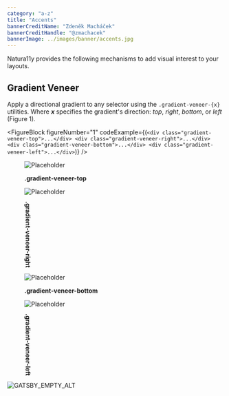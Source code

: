 ```yaml
---
category: "a-z"
title: "Accents"
bannerCreditName: "Zdeněk Macháček"
bannerCreditHandle: "@zmachacek" 
bannerImage: ../images/banner/accents.jpg
---
```


<TextBlock>

Natura11y provides the following mechanisms to add visual interest to your layouts. 

</TextBlock>

<Divider id="gradientVeneer" />

<TextBlock>

## Gradient Veneer

Apply a directional gradient to any selector using the `.gradient-veneer-{x}` utilities. Where ***x*** specifies the gradient's direction: <em>top</em>, <em>right</em>, <em>bottom</em>, or <em>left</em> (Figure 1).
	
</TextBlock>

<FigureBlock
    figureNumber="1"
    codeExample={(`
        <div class="gradient-veneer-top">...</div>
        <div class="gradient-veneer-right">...</div>
        <div class="gradient-veneer-bottom">...</div>
        <div class="gradient-veneer-left">...</div>
    `)}
/>

<figure class="container medium margin-y-4">
    <div class="grid grid--column-2--md gap-3 font-size-md text-align-center">
        <div class="backdrop">
            <div class="backdrop__image gradient-veneer-top">
                <img src="../images/examples/gradient-veneer-top.jpg" alt="Placeholder" />
            </div>
            <div class="backdrop__cover">
                <div class="margin-bottom-auto padding-3">
                    <p>
                        <strong>
                            .gradient-veneer-top
                        </strong>
                    </p> 
                </div>
            </div>
        </div>
        <div class="backdrop">
            <div class="backdrop__image gradient-veneer-right">
                <img src="../images/examples/gradient-veneer-right.jpg" alt="Placeholder" />
            </div>
            <div class="backdrop__cover">
                <div class="margin-left-auto padding-3">
                    <p style="writing-mode: vertical-rl;">
                        <strong>
                            .gradient-veneer-right
                        </strong>
                    </p> 
                </div>
            </div>
        </div>
        <div class="backdrop">
            <div class="backdrop__image gradient-veneer-bottom">
                <img src="../images/examples/gradient-veneer-bottom.jpg" alt="Placeholder" />
            </div>
            <div class="backdrop__cover">
                <div class="margin-top-auto padding-3">
                    <p>
                        <strong>
                            .gradient-veneer-bottom
                        </strong>
                    </p> 
                </div>
            </div>
        </div>
        <div class="backdrop">
            <div class="backdrop__image gradient-veneer-left">
                <img src="../images/examples/gradient-veneer-left.jpg" alt="Placeholder" />
            </div>
            <div class="backdrop__cover">
                <div class="margin-right-auto padding-3">
                    <p style="writing-mode: vertical-lr;">
                        <strong>
                            .gradient-veneer-left
                        </strong>
                    </p> 
                </div>
            </div>
        </div>
    </div>
</figure>

![GATSBY_EMPTY_ALT](../images/examples/gradient-veneer-top.jpg)


